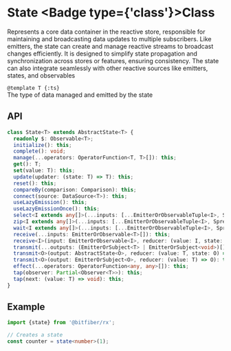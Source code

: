 
# State <Badge type={'class'}>Class</Badge>

Represents a core data container in the reactive store, responsible for maintaining and
broadcasting data updates to multiple subscribers. Like emitters, the state can create and manage
reactive streams to broadcast changes efficiently. It is designed to simplify state
propagation and synchronization across stores or features, ensuring consistency. The state can
also integrate seamlessly with other reactive sources like emitters, states, and observables

`@template T {:ts}`  
The type of data managed and emitted by the state

## API

```ts copy
class State<T> extends AbstractState<T> {
  readonly $: Observable<T>;
  initialize(): this;
  complete(): void;
  manage(...operators: OperatorFunction<T, T>[]): this;
  get(): T;
  set(value: T): this;
  update(updater: (state: T) => T): this;
  reset(): this;
  compareBy(comparison: Comparison): this;
  connect(source: DataSource<T>): this;
  useLazyEmission(): this;
  useLazyEmissionOnce(): this;
  select<I extends any[]>(...inputs: [...EmitterOrObservableTuple<I>, SpreadFn<I, T>]): this;
  zip<I extends any[]>(...inputs: [...EmitterOrObservableTuple<I>, SpreadFn<I, T>]): this;
  wait<I extends any[]>(...inputs: [...EmitterOrObservableTuple<I>, SpreadFn<I, T>]): this;
  receive(...inputs: EmitterOrObservable<T>[]): this;
  receive<I>(input: EmitterOrObservable<I>, reducer: (value: I, state: T) => T): this;
  transmit(...outputs: (EmitterOrSubject<T> | EmitterOrSubject<void>)[]): this;
  transmit<O>(output: AbstractState<O>, reducer: (value: T, state: O) => O): this;
  transmit<O>(output: EmitterOrSubject<O>, reducer: (value: T) => O): this;
  effect(...operators: OperatorFunction<any, any>[]): this;
  tap(observer: Partial<Observer<T>>): this;
  tap(next: (value: T) => void): this;
}
```

## Example

```ts copy
import {state} from '@bitfiber/rx';

// Creates a state
const counter = state<number>(1);
```
